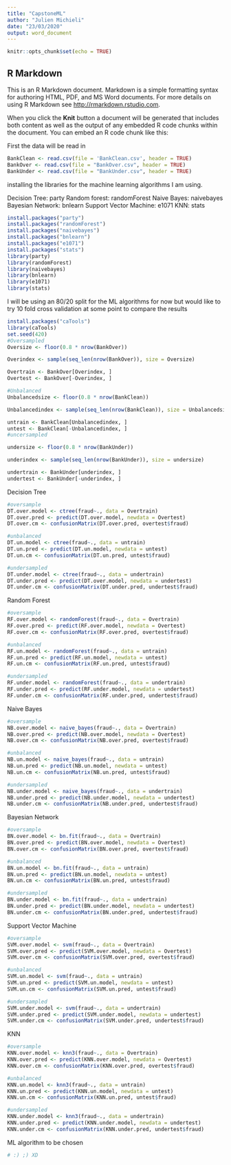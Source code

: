 ---
title: "CapstoneML"
author: "Julien Michieli"
date: "23/03/2020"
output: word_document
---

```{r setup, include=FALSE}
knitr::opts_chunk$set(echo = TRUE)
```

## R Markdown

This is an R Markdown document. Markdown is a simple formatting syntax for authoring HTML, PDF, and MS Word documents. For more details on using R Markdown see <http://rmarkdown.rstudio.com>.

When you click the **Knit** button a document will be generated that includes both content as well as the output of any embedded R code chunks within the document. You can embed an R code chunk like this:

First the data will be read in

```{r setup, include=FALSE}
BankClean <- read.csv(file = 'BankClean.csv', header = TRUE)
BankOver <- read.csv(file = "BankOver.csv", header = TRUE)
BankUnder <- read.csv(file = "BankUnder.csv", header = TRUE)
```

installing the libraries for the machine learning algorithms I am using.

Decision Tree: party
Random forest: randomForest
Naive Bayes: naivebayes
Bayesian Network: bnlearn
Support Vector Machine: e1071
KNN: stats

```{r setup, include=FALSE}
install.packages("party")
install.packages("randomForest")
install.packages("naivebayes")
install.packages("bnlearn")
install.packages("e1071")
install.packages("stats")
library(party)
library(randomForest)
library(naivebayes)
library(bnlearn)
library(e1071)
library(stats)
```

I will be using an 80/20 split for the ML algorithms for now but would like to try 10 fold cross validation at some point to compare the results

```{r setup, include=FALSE}
install.packages("caTools")
library(caTools)
set.seed(420)
#Oversampled
Oversize <- floor(0.8 * nrow(BankOver))

Overindex <- sample(seq_len(nrow(BankOver)), size = Oversize)

Overtrain <- BankOver[Overindex, ]
Overtest <- BankOver[-Overindex, ]

#Unbalanced
Unbalancedsize <- floor(0.8 * nrow(BankClean))

Unbalancedindex <- sample(seq_len(nrow(BankClean)), size = Unbalancedsize)

untrain <- BankClean[Unbalancedindex, ]
untest <- BankClean[-Unbalancedindex, ]
#uncersampled

undersize <- floor(0.8 * nrow(BankUnder))

underindex <- sample(seq_len(nrow(BankUnder)), size = undersize)

undertrain <- BankUnder[underindex, ]
undertest <- BankUnder[-underindex, ]

```

Decision Tree

```{r setup, include=FALSE}
#oversample
DT.over.model <- ctree(fraud~., data = Overtrain)
DT.over.pred <- predict(DT.over.model, newdata = Overtest)
DT.over.cm <- confusionMatrix(DT.over.pred, overtest$fraud)

#unbalanced
DT.un.model <- ctree(fraud~., data = untrain)
DT.un.pred <- predict(DT.un.model, newdata = untest)
DT.un.cm <- confusionMatrix(DT.un.pred, untest$fraud)

#undersampled
DT.under.model <- ctree(fraud~., data = undertrain)
DT.under.pred <- predict(DT.over.model, newdata = undertest)
DT.under.cm <- confusionMatrix(DT.under.pred, undertest$fraud)

```

Random Forest

```{r setup, include=FALSE}
#oversample
RF.over.model <- randomForest(fraud~., data = Overtrain)
RF.over.pred <- predict(RF.over.model, newdata = Overtest)
RF.over.cm <- confusionMatrix(RF.over.pred, overtest$fraud)

#unbalanced
RF.un.model <- randomForest(fraud~., data = untrain)
RF.un.pred <- predict(RF.un.model, newdata = untest)
RF.un.cm <- confusionMatrix(RF.un.pred, untest$fraud)

#undersampled
RF.under.model <- randomForest(fraud~., data = undertrain)
RF.under.pred <- predict(RF.under.model, newdata = undertest)
RF.under.cm <- confusionMatrix(RF.under.pred, undertest$fraud)
```

Naive Bayes

```{r setup, include=FALSE}
#oversample
NB.over.model <- naive_bayes(fraud~., data = Overtrain)
NB.over.pred <- predict(NB.over.model, newdata = Overtest)
NB.over.cm <- confusionMatrix(NB.over.pred, overtest$fraud)

#unbalanced
NB.un.model <- naive_bayes(fraud~., data = untrain)
NB.un.pred <- predict(NB.un.model, newdata = untest)
NB.un.cm <- confusionMatrix(NB.un.pred, untest$fraud)

#undersampled
NB.under.model <- naive_bayes(fraud~., data = undertrain)
NB.under.pred <- predict(NB.under.model, newdata = undertest)
NB.under.cm <- confusionMatrix(NB.under.pred, undertest$fraud)
```

Bayesian Network
```{r setup, include=FALSE}
#oversample
BN.over.model <- bn.fit(fraud~., data = Overtrain)
BN.over.pred <- predict(BN.over.model, newdata = Overtest)
BN.over.cm <- confusionMatrix(BN.over.pred, overtest$fraud)

#unbalanced
BN.un.model <- bn.fit(fraud~., data = untrain)
BN.un.pred <- predict(BN.un.model, newdata = untest)
BN.un.cm <- confusionMatrix(BN.un.pred, untest$fraud)

#undersampled
BN.under.model <- bn.fit(fraud~., data = undertrain)
BN.under.pred <- predict(BN.under.model, newdata = undertest)
BN.under.cm <- confusionMatrix(BN.under.pred, undertest$fraud)
```

Support Vector Machine

```{r setup, include=FALSE}
#oversample
SVM.over.model <- svm(fraud~., data = Overtrain)
SVM.over.pred <- predict(SVM.over.model, newdata = Overtest)
SVM.over.cm <- confusionMatrix(SVM.over.pred, overtest$fraud)

#unbalanced
SVM.un.model <- svm(fraud~., data = untrain)
SVM.un.pred <- predict(SVM.un.model, newdata = untest)
SVM.un.cm <- confusionMatrix(SVM.un.pred, untest$fraud)

#undersampled
SVM.under.model <- svm(fraud~., data = undertrain)
SVM.under.pred <- predict(SVM.under.model, newdata = undertest)
SVM.under.cm <- confusionMatrix(SVM.under.pred, undertest$fraud)
```

KNN

```{r setup, include=FALSE}
#oversample
KNN.over.model <- knn3(fraud~., data = Overtrain)
KNN.over.pred <- predict(KNN.over.model, newdata = Overtest)
KNN.over.cm <- confusionMatrix(KNN.over.pred, overtest$fraud)

#unbalanced
KNN.un.model <- knn3(fraud~., data = untrain)
KNN.un.pred <- predict(KNN.un.model, newdata = untest)
KNN.un.cm <- confusionMatrix(KNN.un.pred, untest$fraud)

#undersampled
KNN.under.model <- knn3(fraud~., data = undertrain)
KNN.under.pred <- predict(KNN.under.model, newdata = undertest)
KNN.under.cm <- confusionMatrix(KNN.under.pred, undertest$fraud)
```

ML algorithm to be chosen

```{r setup, include=FALSE}
# :) ;) XD
```

